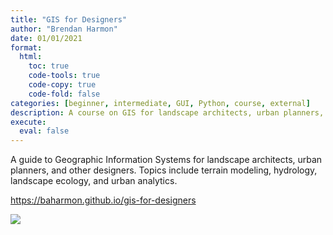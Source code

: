 ```yaml
---
title: "GIS for Designers"
author: "Brendan Harmon"
date: 01/01/2021
format: 
  html:
    toc: true
    code-tools: true
    code-copy: true
    code-fold: false
categories: [beginner, intermediate, GUI, Python, course, external]
description: A course on GIS for landscape architects, urban planners, and other designers using GRASS.
execute: 
  eval: false
---
```


A guide to Geographic Information Systems for landscape architects, urban planners, and other designers. Topics include terrain modeling, hydrology, landscape ecology, and urban analytics.

<https://baharmon.github.io/gis-for-designers>

![](images/new-orleans-render-2.png){.preview-image}
